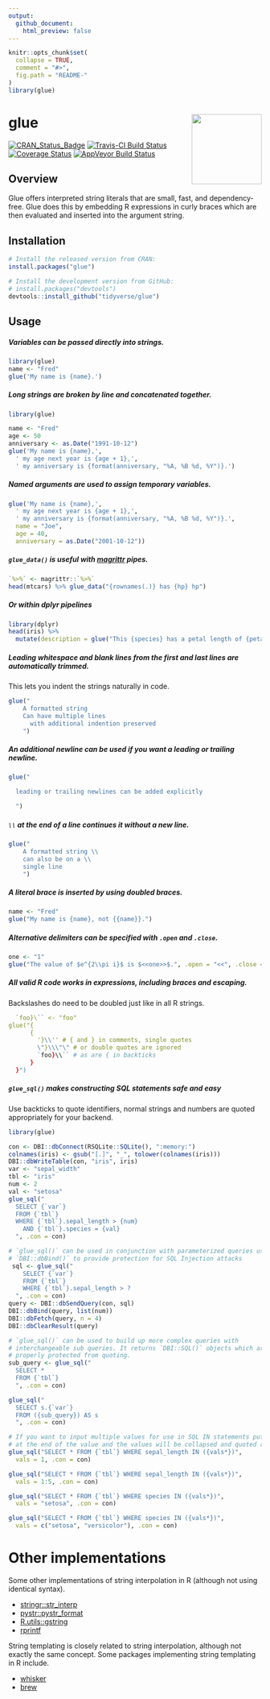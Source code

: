 ```yaml
---
output:
  github_document:
    html_preview: false
---
```


<!-- README.md is generated from README.Rmd. Please edit that file -->

```r
knitr::opts_chunk$set(
  collapse = TRUE,
  comment = "#>",
  fig.path = "README-"
)
library(glue)
```

# glue <a href='https:/glue.tidyverse.org'><img src='man/figures/logo.png' align="right" height="139" /></a>

[![CRAN_Status_Badge](https://www.r-pkg.org/badges/version/glue)](https://cran.r-project.org/package=glue)
[![Travis-CI Build Status](https://travis-ci.org/tidyverse/glue.svg?branch=master)](https://travis-ci.org/tidyverse/glue)
[![Coverage Status](https://img.shields.io/codecov/c/github/tidyverse/glue/master.svg)](https://codecov.io/github/tidyverse/glue?branch=master)
[![AppVeyor Build Status](https://ci.appveyor.com/api/projects/status/github/tidyverse/glue?branch=master&svg=true)](https://ci.appveyor.com/project/tidyverse/glue)

## Overview

Glue offers interpreted string literals that are small, fast, and dependency-free.  Glue does this by embedding R expressions in curly braces which are then evaluated and inserted into the argument string. 

## Installation

```r
# Install the released version from CRAN:
install.packages("glue")

# Install the development version from GitHub:
# install.packages("devtools")
devtools::install_github("tidyverse/glue")
```

## Usage

##### Variables can be passed directly into strings.
```r
library(glue)	
name <- "Fred"
glue('My name is {name}.')
```

##### Long strings are broken by line and concatenated together.
```r
library(glue)

name <- "Fred"
age <- 50
anniversary <- as.Date("1991-10-12")
glue('My name is {name},',
  ' my age next year is {age + 1},',
  ' my anniversary is {format(anniversary, "%A, %B %d, %Y")}.')
```

##### Named arguments are used to assign temporary variables.
```r
glue('My name is {name},',
  ' my age next year is {age + 1},',
  ' my anniversary is {format(anniversary, "%A, %B %d, %Y")}.',
  name = "Joe",
  age = 40,
  anniversary = as.Date("2001-10-12"))
```

##### `glue_data()` is useful with [magrittr](https://cran.r-project.org/package=magrittr) pipes.
```r
`%>%` <- magrittr::`%>%`
head(mtcars) %>% glue_data("{rownames(.)} has {hp} hp")
```

##### Or within dplyr pipelines
```r
library(dplyr)
head(iris) %>%
  mutate(description = glue("This {species} has a petal length of {petal_length}"))
```

##### Leading whitespace and blank lines from the first and last lines are automatically trimmed.
This lets you indent the strings naturally in code.
```r
glue("
    A formatted string
    Can have multiple lines
      with additional indention preserved
    ")
```

##### An additional newline can be used if you want a leading or trailing newline.
```r
glue("

  leading or trailing newlines can be added explicitly

  ")
```

##### `\\` at the end of a line continues it without a new line.
```r
glue("
    A formatted string \\
    can also be on a \\
    single line
    ")
```

##### A literal brace is inserted by using doubled braces.
```r
name <- "Fred"
glue("My name is {name}, not {{name}}.")
```

##### Alternative delimiters can be specified with `.open` and `.close`.
```r
one <- "1"
glue("The value of $e^{2\\pi i}$ is $<<one>>$.", .open = "<<", .close = ">>")
```

##### All valid R code works in expressions, including braces and escaping.
Backslashes do need to be doubled just like in all R strings.
```r
  `foo}\`` <- "foo"
glue("{
      {
        '}\\'' # { and } in comments, single quotes
        \"}\\\"\" # or double quotes are ignored
        `foo}\\`` # as are { in backticks
      }
  }")
```

##### `glue_sql()` makes constructing SQL statements safe and easy
Use backticks to quote identifiers, normal strings and numbers are quoted
appropriately for your backend.

```r
library(glue)

con <- DBI::dbConnect(RSQLite::SQLite(), ":memory:")
colnames(iris) <- gsub("[.]", "_", tolower(colnames(iris)))
DBI::dbWriteTable(con, "iris", iris)
var <- "sepal_width"
tbl <- "iris"
num <- 2
val <- "setosa"
glue_sql("
  SELECT {`var`}
  FROM {`tbl`}
  WHERE {`tbl`}.sepal_length > {num}
    AND {`tbl`}.species = {val}
  ", .con = con)

# `glue_sql()` can be used in conjunction with parameterized queries using
# `DBI::dbBind()` to provide protection for SQL Injection attacks
 sql <- glue_sql("
    SELECT {`var`}
    FROM {`tbl`}
    WHERE {`tbl`}.sepal_length > ?
  ", .con = con)
query <- DBI::dbSendQuery(con, sql)
DBI::dbBind(query, list(num))
DBI::dbFetch(query, n = 4)
DBI::dbClearResult(query)

# `glue_sql()` can be used to build up more complex queries with
# interchangeable sub queries. It returns `DBI::SQL()` objects which are
# properly protected from quoting.
sub_query <- glue_sql("
  SELECT *
  FROM {`tbl`}
  ", .con = con)

glue_sql("
  SELECT s.{`var`}
  FROM ({sub_query}) AS s
  ", .con = con)

# If you want to input multiple values for use in SQL IN statements put `*`
# at the end of the value and the values will be collapsed and quoted appropriately.
glue_sql("SELECT * FROM {`tbl`} WHERE sepal_length IN ({vals*})",
  vals = 1, .con = con)

glue_sql("SELECT * FROM {`tbl`} WHERE sepal_length IN ({vals*})",
  vals = 1:5, .con = con)

glue_sql("SELECT * FROM {`tbl`} WHERE species IN ({vals*})",
  vals = "setosa", .con = con)

glue_sql("SELECT * FROM {`tbl`} WHERE species IN ({vals*})",
  vals = c("setosa", "versicolor"), .con = con)
```

# Other implementations

Some other implementations of string interpolation in R (although not using identical syntax).

- [stringr::str_interp](http://stringr.tidyverse.org/reference/str_interp.html)
- [pystr::pystr_format](https://cran.r-project.org/package=pystr)
- [R.utils::gstring](https://cran.r-project.org/package=R.utils)
- [rprintf](https://cran.r-project.org/package=rprintf)

String templating is closely related to string interpolation, although not
exactly the same concept. Some packages implementing string templating in R
include.

- [whisker](https://cran.r-project.org/package=whisker)
- [brew](https://cran.r-project.org/package=brew)
